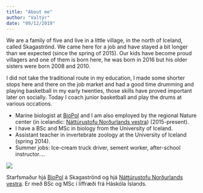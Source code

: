 ```yaml
---
title: "About me"
author: "Valtýr"
date: "09/12/2019"
---
```


We are a family of five and live in a little village, in the north of Iceland, called Skagaströnd. We came here for a job and have stayed a bit longer than we expected (since the spring of 2015). Our kids have become proud villagers and one of them is born here, he was born in 2016 but his older sisters were born 2008 and 2010. 

I did not take the traditional route in my education, I made some shorter stops here and there on the job market and had a good time drumming and playing basketball in my early twenties, those skills have proved important later on socially. Today I coach junior basketball and play the drums at various occations.

  - Marine biologist at [BioPol](https://biopol.is/) and I am also employed by the regional Nature center  (in icelandic: [Náttúrustofu Norðurlands vestra](https://www.nnv.is/)) (2015-present). 
  - I have a <i class="fas fa-chalkboard-teacher"></i> BSc and MSc in biology from the University of Iceland. <i class="fas fa-chalkboard-teacher"></i>
  - Assistant teacher in invertebrate zoology at the University of Iceland (spring 2014).
  - Summer jobs: Ice-cream truck driver, sement worker, after-school instructor....

![](/./Ummig_files/selfoss.jpeg)

Starfsmaður hjá [BioPol](https://biopol.is/) á Skagaströnd og hjá [Náttúrustofu Norðurlands vestra](https://www.nnv.is/). Er með BSc og MSc í líffræði frá Háskóla Íslands.

